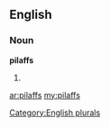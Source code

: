 ==English==

===Noun===
'''pilaffs'''

# {{plural of|[[pilaff]]}}

[[Category:English plurals]]

[[ar:pilaffs]]
[[my:pilaffs]]